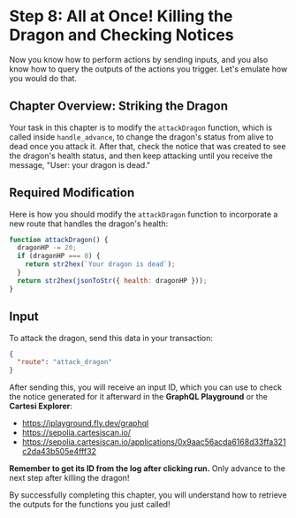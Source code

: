 # Step 8: All at Once! Killing the Dragon and Checking Notices

Now you know how to perform actions by sending inputs, and you also know how to query the outputs of the actions you trigger. Let's emulate how you would do that.

## Chapter Overview: Striking the Dragon

Your task in this chapter is to modify the `attackDragon` function, which is called inside `handle_advance`, to change the dragon's status from alive to dead once you attack it. After that, check the notice that was created to see the dragon's health status, and then keep attacking until you receive the message, "User: your dragon is dead."

## Required Modification
Here is how you should modify the `attackDragon` function to incorporate a new route that handles the dragon's health:

```javascript
function attackDragon() {
  dragonHP -= 20;
  if (dragonHP === 0) {
    return str2hex(`Your dragon is dead`);
  }
  return str2hex(jsonToStr({ health: dragonHP }));
}
```

## Input
To attack the dragon, send this data in your transaction:
```json
{
  "route": "attack_dragon"
}
```

After sending this, you will receive an input ID, which you can use to check the notice generated for it afterward in the **GraphQL Playground** or the **Cartesi Explorer**:
- https://jplayground.fly.dev/graphql
- https://sepolia.cartesiscan.io/
- https://sepolia.cartesiscan.io/applications/0x9aac56acda6168d33ffa321c2da43b505e4fff32

**Remember to get its ID from the log after clicking run.**
Only advance to the next step after killing the dragon!

By successfully completing this chapter, you will understand how to retrieve the outputs for the functions you just called!
